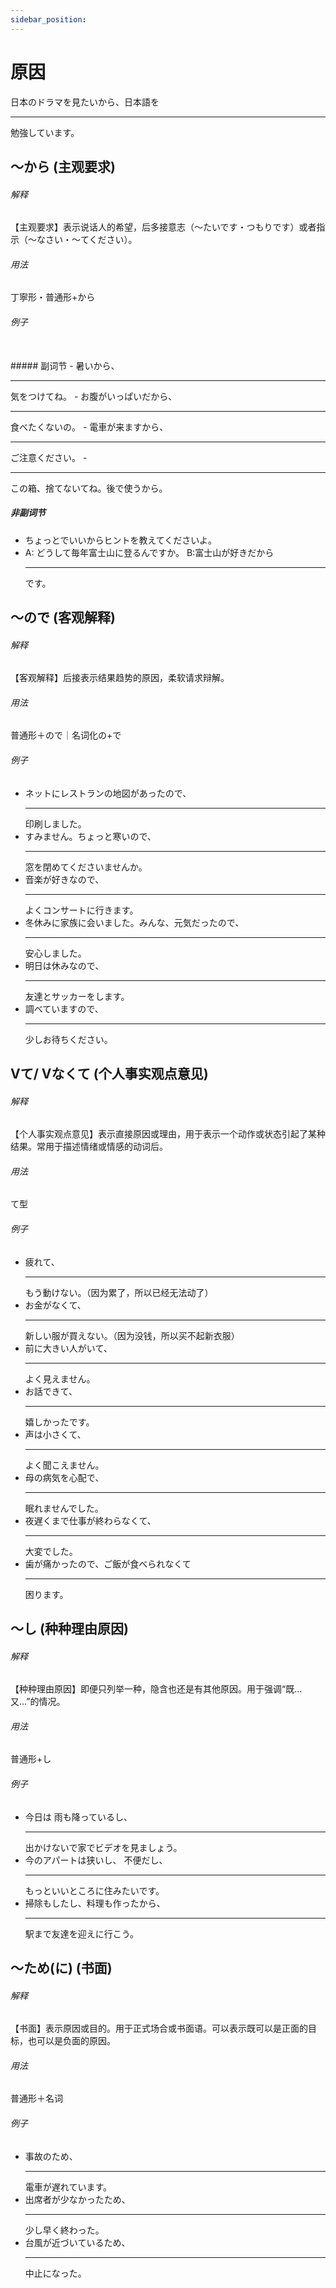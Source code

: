 ```yaml
---
sidebar_position: 
---
```



# 原因

<Hg>日本のドラマを見たいから</Hg>、日本語を<Hr>勉強しています</Hr>。

## 〜から (主观要求)
###### 解释
<Hp>【主观要求】</Hp>表示说话人的希望，后多接意志（〜たいです・つもりです）或者指示（〜なさい・〜てください）。
###### 用法
丁寧形・普通形+から
###### 例子
<br/>
##### 副词节
- <Hb>暑い<Hg>から</Hg></Hb>、<Hr>気をつけてね</Hr>。
- <Hb>お腹がいっぱいだ<Hg>から</Hg></Hb>、<Hr>食べたくないの</Hr>。
- <Hb>電車が来ます<Hg>から</Hg></Hb>、<Hr>ご注意ください</Hr>。
- <Hr>この箱、捨てないてね</Hr>。<Hb>後で使う<Hg>から</Hg></Hb>。

##### 非副词节
- <Hb>ちょっとでいい<Hg>から</Hg></Hb>ヒントを教えてくださいよ。
- A: どうして毎年富士山に登るんですか。 B:<Hb>富士山が好きだ<Hg>から</Hg></Hb><Hr>です</Hr>。


## 〜ので (客观解释)
###### 解释
<Hp>【客观解释】</Hp>后接表示结果趋势的原因，柔软请求辩解。
###### 用法
普通形＋ので｜名词化の+で
###### 例子
- <Hb>ネットにレストランの地図があった<Hg>ので</Hg></Hb>、<Hr>印刷しました</Hr>。
- すみません。<Hb>ちょっと寒い<Hg>ので</Hg></Hb>、<Hr>窓を閉めてくださいませんか</Hr>。
- <Hb>音楽が好きな<Hg>ので</Hg></Hb>、<Hr>よくコンサートに行きます</Hr>。
- 冬休みに家族に会いました。<Hb>みんな、元気だった<Hg>ので</Hg></Hb>、<Hr>安心しました</Hr>。
- <Hb>明日は休みな<Hg>ので</Hg></Hb>、<Hr>友達とサッカーをします</Hr>。
- <Hb>調べています<Hg>ので</Hg></Hb>、<Hr>少しお待ちください</Hr>。

## Vて/ Vなくて (个人事实观点意见)
###### 解释
<Hp>【个人事实观点意见】</Hp>表示直接原因或理由，用于表示一个动作或状态引起了某种结果。常用于描述情绪或情感的动词后。
###### 用法
て型
###### 例子
- <Hb>疲れ<Hg>て</Hg></Hb>、<Hr>もう動けない</Hr>。（因为累了，所以已经无法动了）
- <Hb>お金がなく<Hg>て</Hg></Hb>、<Hr>新しい服が買えない</Hr>。（因为没钱，所以买不起新衣服）
- <Hb>前に大きい人がい<Hg>て</Hg></Hb>、<Hr>よく見えません</Hr>。
- <Hb>お話でき<Hg>て</Hg></Hb>、<Hr>嬉しかったです</Hr>。
- <Hb>声は小さく<Hg>て</Hg></Hb>、<Hr>よく聞こえません</Hr>。
- <Hb>母の病気を心配<Hg>で</Hg></Hb>、<Hr>眠れませんでした</Hr>。
- <Hb>夜遅くまで仕事が終わらなく<Hg>て</Hg></Hb>、<Hr>大変でした</Hr>。
- 歯が痛かったので、<Hb>ご飯が食べられなく<Hg>て</Hg></Hb><Hr>困ります</Hr>。

## 〜し (种种理由原因)
###### 解释
<Hp>【种种理由原因】</Hp>即便只列举一种，隐含也还是有其他原因。用于强调“既…又…”的情况。
###### 用法
普通形+し
###### 例子
- 今日は <Hb>雨も降っている<Hg>し</Hg></Hb>、<Hr>出かけないで家でビデオを見ましょう</Hr>。
-  <Hb>今のアパートは狭い<Hg>し</Hg></Hb>、 <Hb>不便だ<Hg>し</Hg></Hb>、<Hr>もっといいところに住みたいです</Hr>。
-  <Hb>掃除もした<Hg>し</Hg></Hb>、<Hb>料理も作った<Hg>から</Hg></Hb>、<Hr>駅まで友達を迎えに行こう</Hr>。

## 〜ため(に) (书面)
###### 解释
<Hp>【书面】</Hp>表示原因或目的。用于正式场合或书面语。可以表示既可以是正面的目标，也可以是负面的原因。
###### 用法
普通形＋名词
###### 例子
- <Hb>事故の<Hg>ため</Hg></Hb>、<Hr>電車が遅れています</Hr>。
- <Hb>出席者が少なかった<Hg>ため</Hg></Hb>、<Hr>少し早く終わった</Hr>。
- <Hb>台風が近づいている<Hg>ため</Hg></Hb>、<Hr>中止になった</Hr>。
